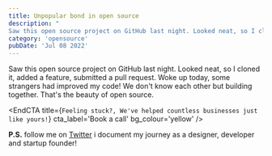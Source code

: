 ```yaml
---
title: Unpopular bond in open source
description: "
Saw this open source project on GitHub last night. Looked neat, so I cloned it, added a feature, submitted a pull request. Woke up today, some strangers had improved my code! We don't know each other but building together. That's the beauty of open source."
category: 'opensource'
pubDate: 'Jul 08 2022'
---
```


Saw this open source project on GitHub last night. Looked neat, so I cloned it, added a feature, submitted a pull request. Woke up today, some strangers had improved my code! We don't know each other but building together. That's the beauty of open source.



<EndCTA
	title={`Feeling stuck?, We've helped countless businesses just like yours!`}
	cta_label='Book a call'
	bg_colour='yellow'
/>


**P.S.** follow me on [Twitter](https://x.com/spikeyrabia) i document my journey as a designer, developer and startup founder!
